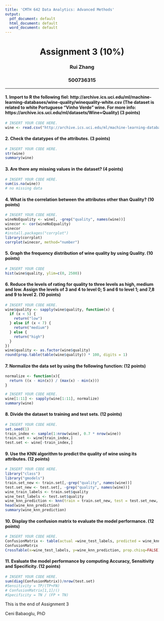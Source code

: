 ```yaml
---
title: 'CMTH 642 Data Analytics: Advanced Methods'
output:
  pdf_document: default
  html_document: default
  word_document: default
---
```

<center> <h1> Assignment 3 (10%) </h1> </center>
<center>  <h3> Rui Zhang </h2> </center>
<center> <h3> 500736315 </h2> </center>
---


#### 1. Import to R the following fiel: http://archive.ics.uci.edu/ml/machine-learning-databases/wine-quality/winequality-white.csv (The dataset is related to white Portuguese "Vinho Verde" wine. For more info: https://archive.ics.uci.edu/ml/datasets/Wine+Quality) (3 points)
```r
# INSERT YOUR CODE HERE.
wine <- read.csv("http://archive.ics.uci.edu/ml/machine-learning-databases/wine-quality/winequality-white.csv", sep=";")
```

#### 2. Check the datatypes of the attributes. (3 points)
```r
# INSERT YOUR CODE HERE.
str(wine)
summary(wine)
```
  
#### 3. Are there any missing values in the dataset? (4 points)
```r
# INSERT YOUR CODE HERE.
sum(is.na(wine))
# no missing data
```

#### 4. What is the correlation between the attributes other than Quality? (10 points)
```r
# INSERT YOUR CODE HERE.
wineNoEquality <- wine[, -grep("quality", names(wine))]
winecor <- cor(wineNoEquality)
winecor
#install.packages("corrplot")
library(corrplot)
corrplot(winecor, method="number")

```

#### 5. Graph the frequency distribution of wine quality by using Quality. (10 points)
```r
# INSERT YOUR CODE 
hist(wine$quality, ylim=c(0, 2500))
```

#### 6.	Reduce the levels of rating for quality to three levels as high, medium and low. Assign the levels of 3 and 4 to level 0; 5 and 6 to level 1; and 7,8 and 9 to level 2. (10 points)
```r
# INSERT YOUR CODE HERE.
wine$quality <- sapply(wine$quality, function(x) {
  if (x < 5) {
    return("low")
  } else if (x < 7) {
    return("medium")
  } else {
    return("high")
  }
})
wine$quality <- as.factor(wine$quality)
round(prop.table(table(wine$quality)) * 100, digits = 1)
```

#### 7. Normalize the data set by using the following function: (12 points)
```r
normalize <- function(x){
  return ((x - min(x)) / (max(x) - min(x)))
}
```

```r
# INSERT YOUR CODE HERE.
wine[1:11] <- sapply(wine[1:11], normalize)
summary(wine)
```

#### 8. Divide the dataset to training and test sets. (12 points)
```r
# INSERT YOUR CODE HERE.
set.seed(1)
train_index <- sample(1:nrow(wine), 0.7 * nrow(wine))
train.set <- wine[train_index,]
test.set <- wine[-train_index,]
```

#### 9. Use the KNN algorithm to predict the quality of wine using its attributes. (12 points)
```r
# INSERT YOUR CODE HERE.
library("class")
library("gmodels")
train.set_new <- train.set[,-grep("quality", names(wine))]
test.set_new <- test.set[, -grep("quality", names(wine))]
wine_train_labels <- train.set$quality
wine_test_labels <- test.set$quality
wine_knn_prediction <- knn(train = train.set_new, test = test.set_new, cl= wine_train_labels, k = 3)
head(wine_knn_prediction)
summary(wine_knn_prediction)
```

#### 10. Display the confusion matrix to evaluate the model performance. (12 points)
```r
# INSERT YOUR CODE HERE.
ConfusionMatrix <- table(actual =wine_test_labels, predicted = wine_knn_prediction)
ConfusionMatrix
CrossTable(x=wine_test_labels, y=wine_knn_prediction, prop.chisq=FALSE)
```

#### 11. Evaluate the model performance by computing Accuracy, Sensitivity and Specificity. (12 points)
```r
# INSERT YOUR CODE HERE.
sum(diag(ConfusionMatrix))/nrow(test.set)
#Sensitivity = TP/(TP+FN)
# ConfusionMatrix[1,1]/()
#Specificity = TN / (FP + TN)
```

This is the end of Assignment 3

Ceni Babaoglu, PhD